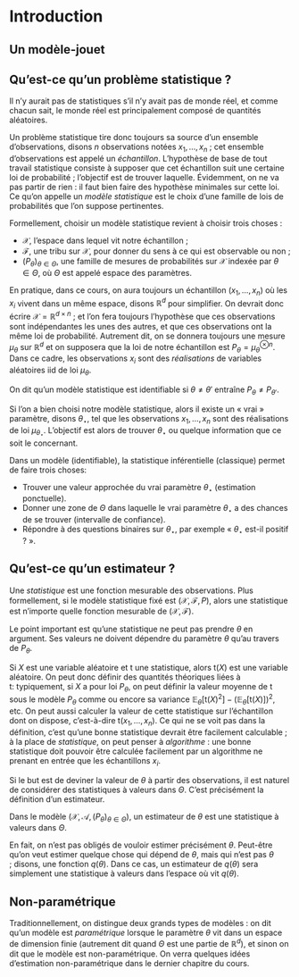 # Introduction



## Un modèle-jouet




## Qu'est-ce qu'un problème statistique ?



Il n'y aurait pas de statistiques s'il n'y avait pas de monde réel, et comme chacun sait, le monde réel est principalement composé de quantités aléatoires. 

Un problème statistique tire donc toujours sa source d'un ensemble d'observations, disons $n$ observations notées $x_1, \dotsc, x_n$ ; cet ensemble d'observations est appelé un *échantillon*. L'hypothèse de base de tout travail statistique consiste à supposer que cet échantillon suit une certaine loi de probabilité ; l'objectif est de trouver laquelle. Évidemment, on ne va pas partir de rien : il faut bien faire des hypothèse minimales sur cette loi. Ce qu'on appelle un *modèle statistique* est le choix d'une famille de lois de probabilités que l'on suppose pertinentes. 

:::{#def-mst}

Formellement, choisir un modèle statistique revient à choisir trois choses : 

- $\mathcal{X}$, l'espace dans lequel vit notre échantillon ; 
- $\mathscr{F}$, une tribu sur $\mathcal{X}$, pour donner du sens à ce qui est observable ou non ; 
- $(P_\theta)_{\theta \in \Theta}$, une famille de mesures de probabilités sur $\mathcal{X}$ indexée par $\theta \in \Theta$, où $\Theta$ est appelé espace des paramètres.  

:::

En pratique, dans ce cours, on aura toujours un échantillon $(x_1, \dotsc, x_n)$ où les $x_i$ vivent dans un même espace, disons $\mathbb{R}^d$ pour simplifier. On devrait donc écrire $\mathcal{X} = \mathbb{R}^{d\times n}$ ; et l'on fera toujours l'hypothèse que ces observations sont indépendantes les unes des autres, et que ces observations ont la même loi de probabilité. Autrement dit, on se donnera toujours une mesure $\mu_\theta$ sur $\mathbb{R}^d$ et on supposera que la loi de notre échantillon est $P_\theta = \mu_\theta^{\otimes n}$. Dans ce cadre, les observations $x_i$ sont des *réalisations* de variables aléatoires iid de loi $\mu_\theta$. 


::: {#def-identifiable}

On dit qu'un modèle statistique est identifiable si $\theta \neq \theta'$ entraîne $P_\theta \neq P_{\theta'}$. 

:::


Si l'on a bien choisi notre modèle statistique, alors il existe un « vrai » paramètre, disons $\theta_\star$, tel que les observations $x_1, \dotsc, x_n$ sont des réalisations de loi $\mu_{\theta_\star}$. L'objectif est alors de trouver $\theta_\star$ ou quelque information que ce soit le concernant. 



  


Dans un modèle (identifiable), la statistique inférentielle (classique) permet de faire trois choses:

- Trouver une valeur approchée du vrai paramètre $\theta_\star$ (estimation ponctuelle).
- Donner une zone de $\Theta$ dans laquelle le vrai paramètre $\theta_\star$ a des chances de se trouver (intervalle de confiance).
-  Répondre à des questions binaires sur $\theta_\star$, par exemple « $\theta_\star$ est-il positif ? ».




## Qu'est-ce qu'un estimateur ?



:::{#def-stat}

Une *statistique* est une fonction mesurable des observations. Plus formellement, si le modèle statistique fixé est $(\mathcal{X}, \mathscr{F}, P)$, alors une statistique est n'importe quelle fonction mesurable de $(\mathcal{X}, \mathscr{F})$. 
::: 


Le point important est qu'une statistique ne peut pas prendre $\theta$ en argument. Ses valeurs ne doivent dépendre du paramètre $\theta$ qu'au travers de $P_\theta$. 


Si $X$ est une variable aléatoire et $\mathsf{t}$ une statistique, alors $\mathsf{t}(X)$ est une variable aléatoire. On peut donc définir des quantités théoriques liées à $\mathsf{t}$: typiquement, si $X$ a pour loi $P_\theta$, on peut définir la valeur moyenne de $\mathsf{t}$ sous le modèle $P_\theta$ comme 
\begin{align*}
\mathbb{E}_\theta[\mathsf{t}(X)] = \int_\mathcal{X} \mathsf{t}(x) P_\theta(dx),
\end{align*}
ou encore sa variance $\mathbb{E}_\theta[\mathsf{t}(X)^2] - (\mathbb{E}_\theta[\mathsf{t}(X)])^2$, etc. On peut aussi calculer la valeur de cette statistique sur l'échantillon dont on dispose, c'est-à-dire $\mathsf{t}(x_1, \dotsc, x_n)$. Ce qui ne se voit pas dans la définition, c'est qu'une bonne statistique devrait être facilement calculable ; à la place de *statistique*, on peut penser à *algorithme* : une bonne statistique doit pouvoir être calculée facilement par un algorithme ne prenant en entrée que les échantillons $x_i$. 



Si le but est de deviner la valeur de $\theta$ à partir des observations, il est naturel de considérer des statistiques à valeurs dans $\Theta$. C'est précisément la définition d'un estimateur.

:::{#def-estimateur}
Dans le modèle $(\mathcal{X},\mathcal{A}, (P_\theta)_{\theta \in \Theta})$, un estimateur de $\theta$ est une statistique à valeurs dans $\Theta$.
:::

En fait, on n'est pas obligés de vouloir estimer précisément $\theta$. Peut-être qu'on veut estimer quelque chose qui dépend de $\theta$, mais qui n'est pas $\theta$ ; disons, une fonction $q(\theta)$. Dans ce cas, un estimateur de $q(\theta)$ sera simplement une statistique à valeurs dans l'espace où vit $q(\theta)$. 



## Non-paramétrique

Traditionnellement, on  distingue deux grands types de modèles : on dit qu'un modèle est *paramétrique* lorsque le paramètre $\theta$ vit dans un espace de dimension finie (autrement dit quand $\Theta$ est une partie de $\mathbb{R}^d$), et sinon on dit que le modèle est non-paramétrique. On verra quelques idées d'estimation non-paramétrique dans le dernier chapitre du cours. 


